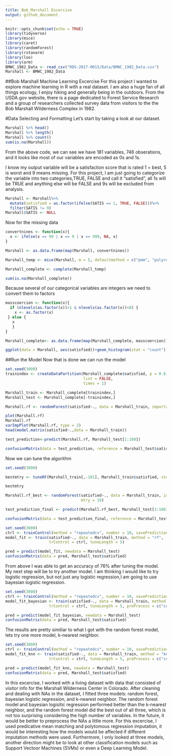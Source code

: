 ```yaml
---
title: Bob_Marshall Excercise
output: github_document
---
```


```r
knitr::opts_chunk$set(echo = TRUE)
library(tidyverse)
library(mice)
library(caret)
library(randomForest)
library(rstanarm)
library(loo)
library(arm)
BMWC_1982_Data <- read_csv("RDS-2017-0015/Data/BMWC_1982_Data.csv")
Marshall <- BMWC_1982_Data
```

##Bob Marshall Machine Learning Excercise 
For this project I wanted to explore machine learning in R with a real dataset. I am also a huge fan of all things ecology, I enjoy hiking and generally being in the outdoors. From the USDA.gov website, there is a page dedicated to Forest Service Research and a group of researchers collected survey data from visitors to the the Bob Marshall Wilderness Complex in 1982. 

#Data Selecting and Formatting
Let's start by taking a look at our dataset. 
```r
Marshall %>% head()
Marshall %>% length()
Marshall %>% count()
sum(is.na(Marshall))
```
From the above code, we can see we have 181 variables, 746 obserations, and it looks like most of our variables are encoded as 0s and 1s. 

I know my output variable will be a satisfaction score that is rated 1 = best, 5 is worst and 9 means missing. For this project, I am just going to categorize the variable into two categories,TRUE, FALSE and call it "satisfied", all 1s will be TRUE and anything else will be FALSE and 9s will be excluded from analysis. 
```r
Marshall <- Marshall%>%
  mutate(satisfied = as.factor(ifelse(SATIS == 1, TRUE, FALSE)))%>%
  filter(SATIS != 9)
Marshall$SATIS <- NULL
```
Now for the missing data
```r
convertnines <- function(x){
  x <- ifelse(x == 99 | x == 9 | x == 999, NA, x)
}

Marshall <- as.data.frame(map(Marshall, convertnines))
```

```r
Marshall_temp <- mice(Marshall, m = 5, defaultmethod = c("pmm", "polyreg"), seed = 500)

Marshall_complete <- complete(Marshall_temp)

sum(is.na(Marshall_complete))
```
Because several of our categorical variables are integers we need to convert them to factors 
```r
masscoercion <- function(x){
  if (nlevels(as.factor(x))>1 & nlevels(as.factor(x))<8) {
    x <- as.factor(x)
 } else {
   x
   }
}

Marshall_complete<- as.data.frame(map(Marshall_complete, masscoercion))
```

```r
ggplot(data = Marshall, aes(satisfied))+geom_histogram(stat = "count")
```
##Run the Model 
Now that is done we can run the model
```r

set.seed(3000)
trainindex <- createDataPartition(Marshall_complete$satisfied, p = 0.8,
                                  list = FALSE,
                                  times = 1)

Marshall_train <- Marshall_complete[trainindex,]
Marshall_test <- Marshall_complete[-trainindex,]

Marshall.rf <- randomForest(satisfied~., data = Marshall_train, importance = TRUE)

plot(Marshall.rf)
Marshall.rf
varImpPlot(Marshall.rf, type = 2)
head(model.matrix(satisfied~.,data = Marshall_train))

test_prediction<-predict(Marshall.rf, Marshall_test[1:180])

confusionMatrix(data = test_prediction, reference = Marshall_test$satisfied)
```
Now we can tune the algorithm 
```r
set.seed(3000)

bestmtry <- tuneRF(Marshall_train[,-181], Marshall_train$satisfied, stepFactor=1.5, improve=1e-5, ntree=500, doBest = TRUE)

bestmtry

Marshall.rf_best <- randomForest(satisfied~., data = Marshall_train, importance = TRUE,   
                                 mtry = 19)

test_prediction_final <- predict(Marshall.rf_best, Marshall_test[1:180])

confusionMatrix(data = test_prediction_final, reference = Marshall_test$satisfied)
```
```r
set.seed(3000)
ctrl <- trainControl(method = "repeatedcv", number = 10, savePredictions = TRUE)
model_fit <- train(satisfied~., data = Marshall_train, method = "rf",
                   trControl = ctrl, tuneLength = 5)

pred = predict(model_fit, newdata = Marshall_test)
confusionMatrix(data = pred, Marshall_test$satisfied)
```


From above I was able to get an accuracy of 76% after tuning the model. My next step will be to try another model. I am thinking I would like to try logistic regression, but not just any logistic regression,I am going to use bayesian logistic regression. 
```r
set.seed(3000)
ctrl <- trainControl(method = "repeatedcv", number = 10, savePredictions = TRUE)
model_fit_bayesian <- train(satisfied~., data = Marshall_train, method = "bayesglm",
                   trControl = ctrl, tuneLength = 5, preProcess = c("center", "scale"))

pred = predict(model_fit_bayesian, newdata = Marshall_test)
confusionMatrix(data = pred, Marshall_test$satisfied)
```

The results are pretty similiar to what I got with the random forest model, lets try one more model, k-nearest neighbor. 
```r
set.seed(3000)
ctrl <- trainControl(method = "repeatedcv", number = 10, savePredictions = TRUE)
model_fit_knn <- train(satisfied~., data = Marshall_train, method = "knn",
                   trControl = ctrl, tuneLength = 5, preProcess = c("center", "scale"))

pred = predict(model_fit_knn, newdata = Marshall_test)
confusionMatrix(data = pred, Marshall_test$satisfied)
```
In this excercise, I worked with a living dataset with data that consisted of visitor info for the Marshall Wilderness Center in Colorado. After cleaning and dealing with NAs in the dataset, I fitted three models: random forest, bayesian logistic regression, and k-nearest neighbor. The random forest model and bayesian logisitic regression performed better than the k-nearest neighbor, and the random forest model did the best out of all three, which is not too surprising considering the high number of variables. In the future, it would be better to preprocess the NAs a little more. For this excercise, I used predicative mean matching and polytomous regression imputation, it would be interesting how the models would be affected if different imputation methods were used. Furthermore, I only looked at three models, another direction might be to look at other classification models such as Support Vectoor Machines (SVMs) or even a Deep Learning Model. 
